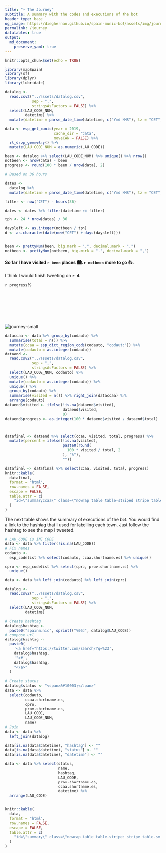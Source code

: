 ---
title: "✈️ The Journey"
subtitle: A summary with the codes and executions of the bot
header_type: base
og_image: https://dieghernan.github.io/spain-munic-bot/assets/img/journey.png
permalink: /journey
datatables: true
output: 
  md_document:
    preserve_yaml: true
---

```{r setup, include=FALSE}
knitr::opts_chunk$set(echo = TRUE)
```

```{r count, message=FALSE, warning=FALSE, include=FALSE}

library(mapSpain)
library(sf)
library(dplyr)
library(lubridate)

datalog <-
  read.csv2("../assets/datalog.csv",
            sep = ",",
            stringsAsFactors = FALSE) %>%
  select(LAU_CODE_NUM,
         datetime) %>%
  mutate(datetime = parse_date_time(datetime, c("Ymd HMS"), tz = "CET"))

data <- esp_get_munic(year = 2019,
                      cache_dir = "data",
                      moveCAN = FALSE) %>%
  st_drop_geometry() %>%
  mutate(LAU_CODE_NUM = as.numeric(LAU_CODE))

been <- datalog %>% select(LAU_CODE_NUM) %>% unique() %>% nrow()
notbeen <- nrow(data) - been
progress <- round(100 * been / nrow(data), 2)

# Based on 36 hours

dates <-
  datalog %>% 
  mutate(datetime = parse_date_time(datetime, c("Ymd HMS"), tz = "CET"))

filter <- now("CET") - hours(36)

dates <- dates %>% filter(datetime >= filter)

tph <- 24 * nrow(dates) / 36

daysleft <- as.integer(notbeen / tph)
d <- as.character(date(now("CET") + days(daysleft)))


been <- prettyNum(been, big.mark = ".", decimal.mark = ",")
notbeen <- prettyNum(notbeen, big.mark = ".", decimal.mark = ",")

```

#### So far I have visited `r been` places 🏙. `r notbeen` more to go 👍.


I think I would finish tweeting on **`r d`**.


<!--html_preserve-->
<!--Ugly hack to make it work -->
<p class="progress" style="height:3vh;">
  <span class="progress-bar progress-bar-striped" role="progressbar" 
  style="width: `r round(progress,0)`%;"
  aria-valuenow="`r round(progress,0)`" aria-valuemin="0" aria-valuemax="100">
  `r progress `%
  </span>
</p>
<!--/html_preserve-->


<img src="https://dieghernan.github.io/spain-munic-bot/assets/img/journey.png" alt="journey-small" style="max-width: 66%;">

```{r summaryccaa, echo=FALSE, message=FALSE, warning=FALSE}

dataccaa <- data %>% group_by(codauto) %>%
  summarise(total = n()) %>%
  mutate(ccaa = esp_dict_region_code(codauto, "codauto")) %>%
  mutate(codauto = as.integer(codauto))
dataend <-
  read.csv2("../assets/datalog.csv",
            sep = ",",
            stringsAsFactors = FALSE) %>%
  select(LAU_CODE_NUM, codauto) %>%
  unique() %>%
  mutate(codauto = as.integer(codauto)) %>%
  unique() %>%
  group_by(codauto) %>%
  summarise(visited = n()) %>% right_join(dataccaa) %>%
  arrange(codauto)
dataend$visited <- ifelse(!is.na(dataend$visited),
                          dataend$visited,
                          0)
dataend$progress <- as.integer(100 * dataend$visited / dataend$total)



datafinal <- dataend %>% select(ccaa, visited, total, progress) %>%
  mutate(percent = ifelse(!is.na(visited),
                          paste0(round(
                            100 * visited / total, 2
                          ), "%"),
                          ""))

datafinal <- datafinal %>% select(ccaa, visited, total, progress)
knitr::kable(
  datafinal,
  format = "html",
  row.names = FALSE,
  escape = FALSE,
  table.attr = c(
    "id=\"summaryccaa\" class=\"nowrap table table-striped stripe table-sm w-100 display compact\""
  )
)
```


The next table shows the summary of executions of the bot. You would find a link to the hashtag that I used for labelling each town. Just 
follow the hashtag to see the map I tweeted.


```{r summary, echo=FALSE, message=FALSE, warning=FALSE}

# LAU_CODE is INE CODE
data <- data %>% filter(!is.na(LAU_CODE))
# Fix names
codauto <-
  esp_codelist %>% select(codauto, ccaa.shortname.es) %>% unique()

cpro <- esp_codelist %>% select(cpro, prov.shortname.es) %>%
  unique()

data <- data %>% left_join(codauto) %>% left_join(cpro)

datalog <-
  read.csv2("../assets/datalog.csv",
            sep = ",",
            stringsAsFactors = FALSE) %>%
  select(LAU_CODE_NUM,
         datetime)

# Create hashtag
datalog$hashtag <-
  paste0("spainmunic", sprintf("%05d", datalog$LAU_CODE))
# compose url
datalog$hashtag <-
  paste0(
    '<a href="https://twitter.com/search/?q=%23',
    datalog$hashtag,
    '">#',
    datalog$hashtag,
    "</a>"
  )
  
# Create status
datalog$status <- "<span>&#10003;</span>"
data <- data %>%
  select(codauto,
         ccaa.shortname.es,
         cpro,
         prov.shortname.es,
         LAU_CODE,
         LAU_CODE_NUM,
         name)
# Join
data <- data %>%
  left_join(datalog)

data[is.na(data$datetime), "hashtag"] <- ""
data[is.na(data$datetime), "status"] <- ""
data[is.na(data$datetime), "datetime"] <- ""

data <- data %>% select(status,
                        name,
                        hashtag,
                        LAU_CODE,
                        prov.shortname.es,
                        ccaa.shortname.es,
                        datetime) %>%
  arrange(LAU_CODE)


knitr::kable(
  data,
  format = "html",
  row.names = FALSE,
  escape = FALSE,
  table.attr = c(
    "id=\"summary\" class=\"nowrap table table-striped stripe table-sm display compact\""
  )
)


```
